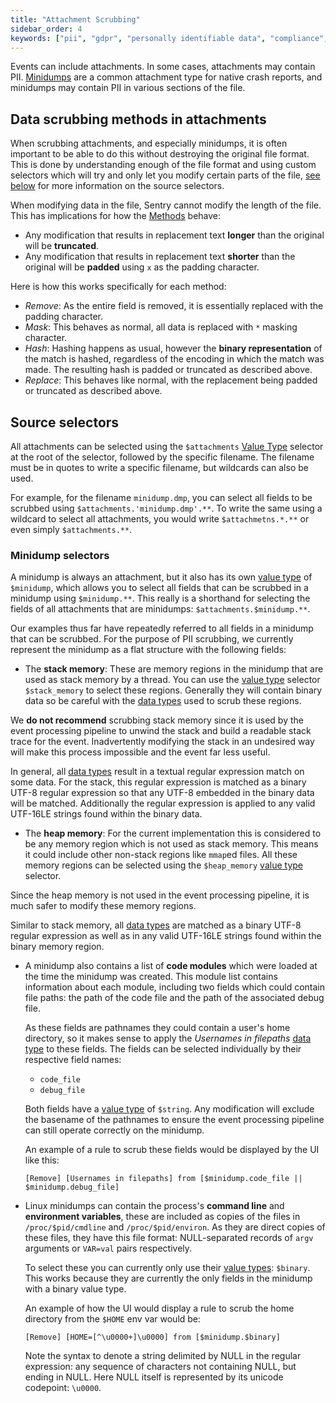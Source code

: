 ```yaml
---
title: "Attachment Scrubbing"
sidebar_order: 4
keywords: ["pii", "gdpr", "personally identifiable data", "compliance", "minidump"]
---
```



Events can include attachments. In some cases, attachments may contain PII. [Minidumps](/platforms/native/guides/minidumps) are a common attachment type for native crash reports, and minidumps may contain PII in various sections of the file.

## Data scrubbing methods in attachments

When scrubbing attachments, and especially minidumps, it is often important to be able to do this without destroying the original file format.
This is done by understanding enough of the file format and using custom selectors which will try and only let you modify certain parts of the file, [see below](#source-selectors) for more information on the source selectors.

When modifying data in the file, Sentry cannot modify the length of the file. This has implications for how the [Methods](../advanced-datascrubbing/#methods) behave:

- Any modification that results in replacement text **longer** than the original will be **truncated**.
- Any modification that results in replacement text **shorter** than the original will be **padded** using `x` as the padding character.

Here is how this works specifically for each method:

- *Remove*: As the entire field is removed, it is essentially replaced with the padding character.
- *Mask*: This behaves as normal, all data is replaced with `*` masking character.
- *Hash*: Hashing happens as usual, however the **binary representation** of the match is hashed, regardless of the encoding in which the match was made.  The resulting hash is padded or truncated as described above.
- *Replace*: This behaves like normal, with the replacement being padded or truncated as described above.

## Source selectors

All attachments can be selected using the `$attachments` [Value Type](../advanced-datascrubbing/#value-types) selector at the root of the selector, followed by the specific filename.
The filename must be in quotes to write a specific filename, but wildcards can also be used.

For example, for the filename `minidump.dmp`, you can select all fields to be scrubbed using `$attachments.'minidump.dmp'.**`. To write the same using a wildcard to select all attachments, you would write `$attachmetns.*.**` or even simply `$attachments.**`.

### Minidump selectors

A minidump is always an attachment, but it also has its own [value type](../advanced-datascrubbing/#value-types) of `$minidump`, which allows you to select all fields that can be scrubbed in a minidump using `$minidump.**`.
This really is a shorthand for selecting the fields of all attachments that are minidumps: `$attachments.$minidump.**`.

Our examples thus far have repeatedly referred to all fields in a minidump that can be scrubbed.
For the purpose of PII scrubbing, we currently represent the minidump as a flat structure with the following fields:

- The **stack memory**: These are memory regions in the minidump that are used as stack memory by a thread.
  You can use the [value type](../advanced-datascrubbing/#value-types) selector `$stack_memory` to select these regions.
  Generally they will contain binary data so be careful with the [data types](../advanced-datascrubbing/#data-types) used to scrub these regions.

We **do not recommend** scrubbing stack memory since it is used by the event processing pipeline to unwind the stack and build a readable stack trace for the event. Inadvertently modifying the stack in an undesired way will make this process impossible and the event far less useful.

In general, all [data types](../advanced-datascrubbing/#data-types) result in a textual regular expression match on some data. For the stack, this regular expression is matched as a binary UTF-8 regular expression so that any UTF-8 embedded in the binary data will be matched.
  Additionally the regular expression is applied to any valid UTF-16LE strings found within the binary data.

- The **heap memory**: For the current implementation this is considered to be any memory region which is not used as stack memory.
  This means it could include other non-stack regions like `mmap`ed files.  All these memory regions can be selected using the `$heap_memory` [value type](../advanced-datascrubbing/#value-types) selector.

Since the heap memory is not used in the event processing pipeline, it is much safer to modify these memory regions.

Similar to stack memory, all [data types](../advanced-datascrubbing/#data-types) are matched as a binary UTF-8 regular expression as well as in any valid UTF-16LE strings found within the binary memory region.

- A minidump also contains a list of **code modules** which were loaded at the time the minidump was created.
  This module list contains information about each module, including two fields which could contain file paths: the path of the code file and the path of the associated debug file.

  As these fields are pathnames they could contain a user's home directory, so it makes sense to apply the *Usernames in filepaths* [data type](../advanced-datascrubbing/#data-types) to these fields.  The fields can be selected individually by their respective field names:

  - `code_file`
  - `debug_file`

  Both fields have a [value type](../advanced-datascrubbing/#value-types) of `$string`.
  Any modification will exclude the basename of the pathnames to ensure the event processing pipeline can still operate correctly on the minidump.

  An example of a rule to scrub these fields would be displayed by the UI like this:

  ```
  [Remove] [Usernames in filepaths] from [$minidump.code_file || $minidump.debug_file]
  ```

- Linux minidumps can contain the process's **command line** and **environment variables**, these are included as copies of the files in `/proc/$pid/cmdline` and `/proc/$pid/environ`.
  As they are direct copies of these files, they have this file format: NULL-separated records of `argv` arguments or `VAR=val` pairs respectively.

  To select these you can currently only use their [value types](../advanced-datascrubbing/#value-types): `$binary`.
  This works because they are currently the only fields in the minidump with a binary value type.

  An example of how the UI would display a rule to scrub the home directory from the `$HOME` env var would be:

  ```
  [Remove] [HOME=[^\u0000+]\u0000] from [$minidump.$binary]
  ```

  Note the syntax to denote a string delimited by NULL in the regular expression: any sequence of characters not containing NULL, but ending in NULL.
  Here NULL itself is represented by its unicode codepoint: `\u0000`.
